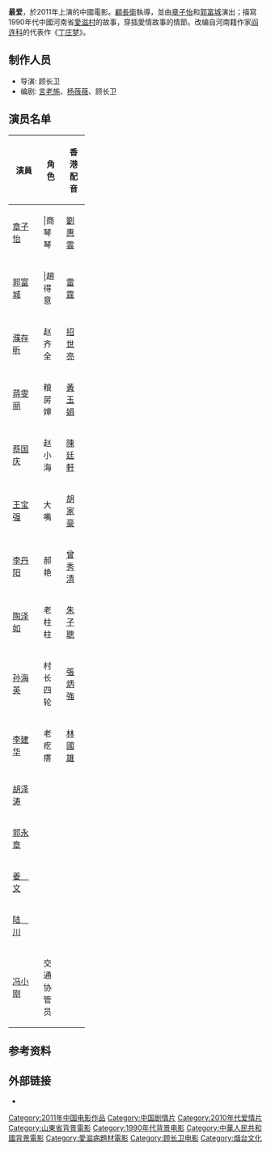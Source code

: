 '''最爱'''，於2011年上演的中國電影。[[顧長衛|顧長衛]]執導，並由[[章子怡|章子怡]]和[[郭富城|郭富城]]演出；描寫1990年代中國河南省[[愛滋村|愛滋村]]的故事，穿插愛情故事的情節。改编自河南籍作家[[阎连科|阎连科]]的代表作《[[丁庄梦|丁庄梦]]》。

== 制作人员 ==
*导演: 顾长卫
*编剧: [[言老施|言老施]]、[[杨薇薇|杨薇薇]]、顾长卫

== 演员名单 ==
{| border="2" cellpadding="3" cellspacing="1" style="background: #f9f9f9;font-size:95%; border: 1px #aaa solid; border-collapse: collapse;"
|- bgcolor="#B0C4DE" align="center"
!width=10%|演員
!width=10%|角色
!width=10%|香港配音
|-
|[[章子怡|章子怡]]|||商琴琴||[[劉惠雲|劉惠雲]]
|-
|[[郭富城|郭富城]]|||趙得意||[[雷霆_(配音員)|雷霆]]
|-
|[[濮存昕|濮存昕]]|| 赵齐全||[[招世亮|招世亮]]
|-
|[[蒋雯丽|蒋雯丽]]||粮房婶||[[黃玉娟|黃玉娟]]
|-
|[[蔡国庆_(北京)|蔡国庆]]||赵小海||[[陳廷軒_(配音員)|陳廷軒]]
|-
|[[王宝强|王宝强]]||大嘴||[[胡家豪|胡家豪]]
|-
|[[李丹阳|李丹阳]]||郝艳||[[曾秀清|曾秀清]]
|-
|[[陶泽如|陶泽如]]||老柱柱||[[朱子聰|朱子聰]]
|-
|[[孙海英|孙海英]]||村长四轮||[[張炳強|張炳強]]
|-
|[[李建华|李建华]]||老疙瘩||[[林國雄_(配音員)|林國雄]]
|-
|[[胡泽涛|胡泽涛]]||||
|-
|[[郭永章|郭永章]]||||
|-
|[[姜文|姜　文]]||||
|-
|[[陆川_(导演)|陆　川]]||||
|-
|[[冯小刚|冯小刚]]||交通协管员||
|}

== 参考资料 ==
{{Reflist}}

== 外部链接 ==
*{{douban}}

{{郭富城}}
{{顾长卫}}
{{青年電影手冊華語十佳頒獎典禮華語十佳電影}}
{{DEFAULTSORT:ZUI}}
[[Category:2011年中国电影作品|Category:2011年中国电影作品]]
[[Category:中国剧情片|Category:中国剧情片]]
[[Category:2010年代爱情片|Category:2010年代爱情片]]
[[Category:山東省背景電影|Category:山東省背景電影]]
[[Category:1990年代背景电影|Category:1990年代背景电影]]
[[Category:中華人民共和國背景電影|Category:中華人民共和國背景電影]]
[[Category:愛滋病題材電影|Category:愛滋病題材電影]]
[[Category:顾长卫电影|Category:顾长卫电影]]
[[Category:烟台文化|Category:烟台文化]]